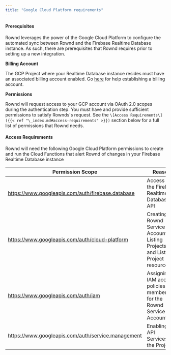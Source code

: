 ```yaml
---
title: "Google Cloud Platform requirements"
---
```


#### Prerequisites

Rownd leverages the power of the Google Cloud Platform to configure the
automated sync between Rownd and the Firebase Realtime Database instance. As
such, there are prerequisites that Rownd requires prior to setting up a new
integration.

**Billing Account**

The GCP Project where your Realtime Database instance resides must have an
associated billing account enabled. Go
[here](https://cloud.google.com/billing/docs/how-to/manage-billing-account) for
help establishing a billing account.

**Permissions**

Rownd will request access to your GCP account via OAuth 2.0 scopes during the
authentication step. You must have and provide sufficient permissions to satisfy
Rownds's request. See the
`\[Access Requirements\]({{< ref "\_index.md#access-requirements" >}})` section
below for a full list of permissions that Rownd needs.

#### Access Requirements

Rownd will need the following Google Cloud Platform permissions to create and
run the Cloud Functions that alert Rownd of changes in your Firebase Realtime
Database instance

| Permission Scope                                   | Reason                                                                            |
| -------------------------------------------------- | --------------------------------------------------------------------------------- |
| https://www.googleapis.com/auth/firebase.database  | Access to the Firebase Realtime Database API                                      |
| https://www.googleapis.com/auth/cloud-platform     | Creating a Rownd Service Account, Listing Projects, and Listing Project resources |
| https://www.googleapis.com/auth/iam                | Assigning IAM access policies and membership for the Rownd Service Account        |
| https://www.googleapis.com/auth/service.management | Enabling API Services in the Project                                              |
